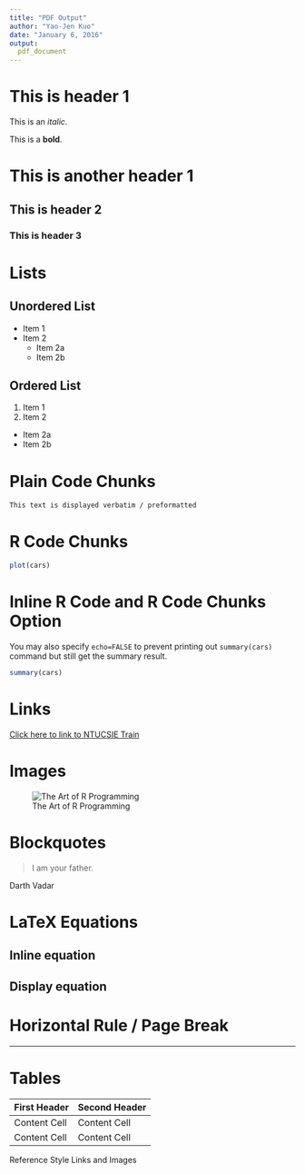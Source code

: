 ```yaml
---
title: "PDF Output"
author: "Yao-Jen Kuo"
date: "January 6, 2016"
output: 
  pdf_document
---
```


# This is header 1

This is an *italic*.

This is a **bold**.

# This is another header 1

## This is header 2

### This is header 3

# Lists

## Unordered List

* Item 1
* Item 2
  * Item 2a
  * Item 2b

## Ordered List

1. Item 1
2. Item 2
  * Item 2a
  * Item 2b

# Plain Code Chunks
```
This text is displayed verbatim / preformatted
```

# R Code Chunks

```r
plot(cars)
```

# Inline R Code and R Code Chunks Option

You may also specify `echo=FALSE` to prevent printing out `summary(cars)` command but still get the summary result.

```r
summary(cars)
```

# Links

[Click here to link to NTUCSIE Train](https://www.csie.ntu.edu.tw/train/)

# Images

![The Art of R Programming](http://freecomputerbooks.com/covers/The-Art-of-R-Programming-Matloff-Norman.jpg)

# Blockquotes

> I am your father.

Darth Vadar

# LaTeX Equations

## Inline equation

## Display equation

# Horizontal Rule / Page Break

---

# Tables

First Header  | Second Header
------------- | -------------
Content Cell  | Content Cell
Content Cell  | Content Cell
Reference Style Links and Images